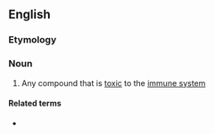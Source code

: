 ==English==

===Etymology===
{{confix|immuno|toxin|lang=en}}

===Noun===
{{wikipedia}}
{{en-noun}}

# Any compound that is [[toxic]] to the [[immune system]]

====Related terms====
* {{l|en|immunotoxicity}}